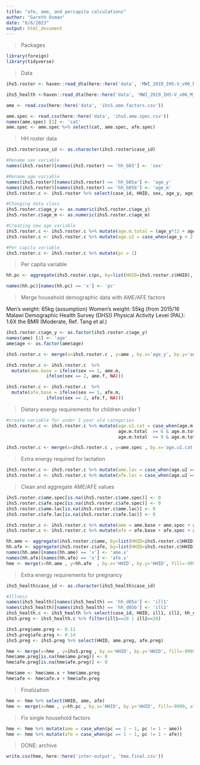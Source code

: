 ```yaml
---
title: "afe, ame, and percapita calculations"
author: "Gareth Osman"
date: "8/6/2023"
output: html_document
---
```


> Packages

```r

library(foreign)
library(tidyverse)
```

>Data 

```r

ihs5.roster <- haven::read_dta(here::here('data', 'MWI_2019_IHS-V_v06_M_Stata', 'HH_MOD_B.dta'))

ihs5_health <-haven::read_dta(here::here('data', 'MWI_2019_IHS-V_v06_M_Stata', 'HH_MOD_D.dta'))

ame <- read.csv(here::here('data', 'ihs5.ame.factors.csv'))

ame.spec <- read.csv(here::here('data', 'ihs5.ame.spec.csv'))
names(ame.spec) [1] <- 'cat'
ame.spec <- ame.spec %>% select(cat, ame.spec, afe.spec)

```

> HH roster data

```r
ihs5.roster$case_id <- as.character(ihs5.roster$case_id)

#Rename sex variable
names(ihs5.roster)[names(ihs5.roster) == 'hh_b03'] <- 'sex'

#Rename age variable
names(ihs5.roster)[names(ihs5.roster) == 'hh_b05a'] <- 'age_y'
names(ihs5.roster)[names(ihs5.roster) == 'hh_b05b'] <- 'age_m'
ihs5.roster.c <- ihs5.roster %>% select(case_id, HHID, sex, age_y, age_m)

#Changing data class
ihs5.roster.c$age_y <- as.numeric(ihs5.roster.c$age_y)
ihs5.roster.c$age_m <- as.numeric(ihs5.roster.c$age_m)

#Creating new age variable
ihs5.roster.c <- ihs5.roster.c %>% mutate(age.m.total = (age_y*12 + age_m))
ihs5.roster.c <- ihs5.roster.c %>% mutate(age.u2 = case_when(age_y < 2 ~ "TRUE"))

#Per capita variable
ihs5.roster.c <- ihs5.roster.c %>% mutate(pc = 1)
```

> Per capita variable

```r
hh.pc <- aggregate(ihs5.roster.c$pc, by=list(HHID=ihs5.roster.c$HHID), FUN=sum)

names(hh.pc)[names(hh.pc) == 'x'] <- 'pc'
```

>Merge household demographic data with AME/AFE factors

Men's weight: 65kg (assumption)
Women's weight: 55kg (from 2015/16 Malawi Demographic Health Survey (DHS))
Physical Activity Level (PAL): 1.6X the BMR (Moderate, Ref. Tang et al.)
```r
ihs5.roster.c$age_y <- as.factor(ihs5.roster.c$age_y)
names(ame) [1] <- 'age'
ame$age <- as.factor(ame$age)

ihs5.roster.c <- merge(x=ihs5.roster.c , y=ame , by.x='age_y', by.y='age', fill=-9999, all.x = TRUE) %>% arrange(case_id) %>% select(case_id, HHID, sex, age_y, age_m, age.m.total, age.u2, ame.m, ame.f, afe.m, afe.f)

ihs5.roster.c <- ihs5.roster.c  %>%
  mutate(ame.base = ifelse(sex == 1, ame.m,
               ifelse(sex == 2, ame.f, NA)))

ihs5.roster.c <- ihs5.roster.c  %>%
  mutate(afe.base = ifelse(sex == 1, afe.m,
               ifelse(sex == 2, afe.f, NA)))
```

> Dietary energy requirements for children under 1 

```r
#create variable for under 1 year old categories
ihs5.roster.c <- ihs5.roster.c %>% mutate(age.u1.cat = case_when(age.m.total  < 6 ~ "0-5 months",
                                          age.m.total  >= 6 & age.m.total  < 9 ~ "6-8 months",
                                          age.m.total  >= 9 & age.m.total  < 12 ~ "9-11 months")) 

ihs5.roster.c <- merge(x=ihs5.roster.c , y=ame.spec , by.x='age.u1.cat', by.y='cat', fill=-9999, all.x = TRUE) %>% arrange(case_id)
```

> Extra energy required for lactation

```r
ihs5.roster.c <- ihs5.roster.c %>% mutate(ame.lac = case_when(age.u2 =="TRUE" ~ 0.19))
ihs5.roster.c <- ihs5.roster.c %>% mutate(afe.lac = case_when(age.u2 =="TRUE" ~ 0.24))
```

> Clean and aggregate AME/AFE values

```r
ihs5.roster.c$ame.spec[is.na(ihs5.roster.c$ame.spec)] <- 0
ihs5.roster.c$afe.spec[is.na(ihs5.roster.c$afe.spec)] <- 0
ihs5.roster.c$ame.lac[is.na(ihs5.roster.c$ame.lac)] <- 0
ihs5.roster.c$afe.lac[is.na(ihs5.roster.c$afe.lac)] <- 0

ihs5.roster.c <- ihs5.roster.c %>% mutate(ame = ame.base + ame.spec + ame.lac)
ihs5.roster.c <- ihs5.roster.c %>% mutate(afe = afe.base + afe.spec + afe.lac)

hh.ame <- aggregate(ihs5.roster.c$ame, by=list(HHID=ihs5.roster.c$HHID), FUN=sum)
hh.afe <- aggregate(ihs5.roster.c$afe, by=list(HHID=ihs5.roster.c$HHID), FUN=sum)
names(hh.ame)[names(hh.ame) == 'x'] <- 'ame.x'
names(hh.afe)[names(hh.afe) == 'x'] <- 'afe.x'
hme <- merge(x=hh.ame , y=hh.afe  , by.x='HHID', by.y='HHID', fill=-9999, all.x = TRUE)
```

>Extra energy requirements for pregnancy

```r
ihs5_health$case_id <- as.character(ihs5_health$case_id)

#Illness
names(ihs5_health)[names(ihs5_health) == 'hh_d05a'] <- 'ill1'
names(ihs5_health)[names(ihs5_health) == 'hh_d05b'] <- 'ill2'
ihs5_health.c <- ihs5_health %>% select(case_id, HHID, ill1, ill2, hh_d05_oth)
ihs5.preg <- ihs5_health.c %>% filter(ill1==28 | ill2==28)

ihs5.preg$ame.preg <- 0.11
ihs5.preg$afe.preg <- 0.14
ihs5.preg <- ihs5.preg %>% select(HHID, ame.preg, afe.preg)

hme <- merge(x=hme , y=ihs5.preg , by.x='HHID', by.y='HHID', fill=-9999, all.x = TRUE) 
hme$ame.preg[is.na(hme$ame.preg)] <- 0
hme$afe.preg[is.na(hme$afe.preg)] <- 0

hme$ame <- hme$ame.x + hme$ame.preg
hme$afe <- hme$afe.x + hme$afe.preg

```

>Finalization

```r
hme <- hme %>% select(HHID, ame, afe)
hme <- merge(x=hme , y=hh.pc , by.x='HHID', by.y='HHID', fill=-9999, all.x = TRUE)
```

> Fix single household factors

```r
hme <- hme %>% mutate(ame = case_when(pc == 1 ~ 1, pc != 1 ~ ame))
hme <- hme %>% mutate(afe = case_when(pc == 1 ~ 1, pc != 1 ~ afe))
```

> DONE: archive

```r
write.csv(hme, here::here('inter-output', 'hme.final.csv'))

```
